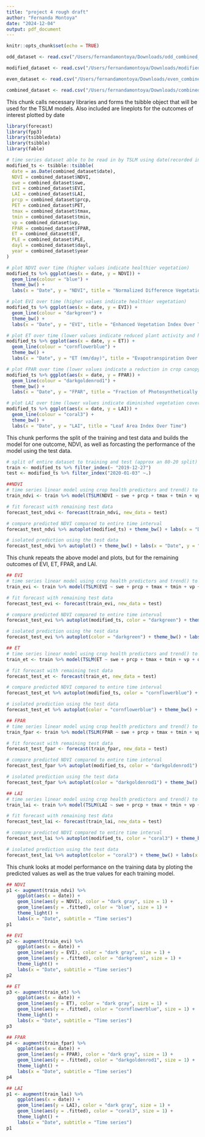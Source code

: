 ```yaml
---
title: "project 4 rough draft"
author: "Fernanda Montoya"
date: "2024-12-04"
output: pdf_document
---
```


```r
knitr::opts_chunk$set(echo = TRUE)
```


```r
odd_dataset <- read.csv("/Users/fernandamontoya/Downloads/odd_combined_dataset.csv")

modified_dataset <- read.csv("/Users/fernandamontoya/Downloads/modified_dataset.csv")

even_dataset <- read.csv("/Users/fernandamontoya/Downloads/even_combined_dataset.csv")

combined_dataset <- read.csv("/Users/fernandamontoya/Downloads/combined_dataset.csv")
```

This chunk calls necessary libraries and forms the tsibble object that will be used for the TSLM models. Also included are lineplots for the outcomes of interest plotted by date

```r
library(forecast)
library(fpp3)
library(tsibbledata)
library(tsibble)
library(fable)

# time series dataset able to be read in by TSLM using date(recorded in weeks) as the index
modified_ts <- tsibble::tsibble(
  date = as.Date(combined_dataset$date),
  NDVI = combined_dataset$NDVI,
  swe = combined_dataset$swe,
  EVI = combined_dataset$EVI,
  LAI = combined_dataset$LAI,
  prcp = combined_dataset$prcp,
  PET = combined_dataset$PET,
  tmax = combined_dataset$tmax,
  tmin = combined_dataset$tmin,
  vp = combined_dataset$vp,
  FPAR = combined_dataset$FPAR,
  ET = combined_dataset$ET,
  PLE = combined_dataset$PLE,
  dayl = combined_dataset$dayl,
  year = combined_dataset$year
)

# plot NDVI over time (higher values indicate healthier vegetation)
modified_ts %>% ggplot(aes(x = date, y = NDVI)) +
  geom_line(colour = "blue") +
  theme_bw() +
  labs(x = "Date", y = "NDVI", title = "Normalized Difference Vegetation Index Over Time")

# plot EVI over time (higher values indicate healthier vegetation)
modified_ts %>% ggplot(aes(x = date, y = EVI)) +
  geom_line(colour = "darkgreen") +
  theme_bw() +
  labs(x = "Date", y = "EVI", title = "Enhanced Vegetation Index Over Time")

# plot ET over time (lower values indicate reduced plant activity and heightened water stress)
modified_ts %>% ggplot(aes(x = date, y = ET)) +
  geom_line(colour = "cornflowerblue") +
  theme_bw() +
  labs(x = "Date", y = "ET (mm/day)", title = "Evapotranspiration Over Time")

# plot FPAR over time (lower values indicate a reduction in crop canopy density)
modified_ts %>% ggplot(aes(x = date, y = FPAR)) +
  geom_line(colour = "darkgoldenrod1") +
  theme_bw() +
  labs(x = "Date", y = "FPAR", title = "Fraction of Photosynthetically Active Radiation Over Time")

# plot LAI over time (lower values indicate diminished vegetation coverage or stunted growth)
modified_ts %>% ggplot(aes(x = date, y = LAI)) +
  geom_line(colour = "coral3") +
  theme_bw() +
  labs(x = "Date", y = "LAI", title = "Leaf Area Index Over Time")
```

This chunk performs the split of the training and test data and builds the model for one outcome, NDVI, as well as forcasting the performance of the model using the test data.

```r
# split of entire dataset to training and test (approx an 80-20 split)
train <- modified_ts %>% filter_index(~ "2019-12-27")
test <- modified_ts %>% filter_index("2020-01-03" ~.)

##NDVI
# time series linear model using crop health predictors and trend() to capture linear time trend
train_ndvi <- train %>% model(TSLM(NDVI ~ swe + prcp + tmax + tmin + vp + dayl + trend()))

# fit forecast with remaining test data
forecast_test_ndvi <- forecast(train_ndvi, new_data = test)

# compare predicted NDVI compared to entire time interval
forecast_test_ndvi %>% autoplot(modified_ts) + theme_bw() + labs(x = "Date", y = "NDVI", title = "NDVI Over Time")

# isolated prediction using the test data
forecast_test_ndvi %>% autoplot() + theme_bw() + labs(x = "Date", y = "NDVI", title = "NDVI Prediction")
```

This chunk repeats the above model and plots, but for the remaining outcomes of EVI, ET, FPAR, and LAI.

```r
## EVI
# time series linear model using crop health predictors and trend() to capture linear time trend
train_evi <- train %>% model(TSLM(EVI ~ swe + prcp + tmax + tmin + vp + dayl + trend()))

# fit forecast with remaining test data
forecast_test_evi <- forecast(train_evi, new_data = test)

# compare predicted NDVI compared to entire time interval
forecast_test_evi %>% autoplot(modified_ts, color = "darkgreen") + theme_bw() + labs(x = "Date", y = "EVI", title = "EVI Over Time")

# isolated prediction using the test data
forecast_test_evi %>% autoplot(color = "darkgreen") + theme_bw() + labs(x = "Date", y = "EVI", title = "EVI Prediction")

## ET
# time series linear model using crop health predictors and trend() to capture linear time trend
train_et <- train %>% model(TSLM(ET ~ swe + prcp + tmax + tmin + vp + dayl + trend()))

# fit forecast with remaining test data
forecast_test_et <- forecast(train_et, new_data = test)

# compare predicted NDVI compared to entire time interval
forecast_test_et %>% autoplot(modified_ts, color = "cornflowerblue") + theme_bw() + labs(x = "Date", y = "ET", title = "ET Over Time")

# isolated prediction using the test data
forecast_test_et %>% autoplot(color = "cornflowerblue") + theme_bw() + labs(x = "Date", y = "ET", title = "ET Prediction")

## FPAR
# time series linear model using crop health predictors and trend() to capture linear time trend
train_fpar <- train %>% model(TSLM(FPAR ~ swe + prcp + tmax + tmin + vp + dayl + trend()))

# fit forecast with remaining test data
forecast_test_fpar <- forecast(train_fpar, new_data = test)

# compare predicted NDVI compared to entire time interval
forecast_test_fpar %>% autoplot(modified_ts, color = "darkgoldenrod1") + theme_bw() + labs(x = "Date", y = "FPAR", title = "FPAR Over Time")

# isolated prediction using the test data
forecast_test_fpar %>% autoplot(color = "darkgoldenrod1") + theme_bw() + labs(x = "Date", y = "FPAR", title = "FPAR Prediction")

## LAI
# time series linear model using crop health predictors and trend() to capture linear time trend
train_lai <- train %>% model(TSLM(LAI ~ swe + prcp + tmax + tmin + vp + dayl + trend()))

# fit forecast with remaining test data
forecast_test_lai <- forecast(train_lai, new_data = test)

# compare predicted NDVI compared to entire time interval
forecast_test_lai %>% autoplot(modified_ts, color = "coral3") + theme_bw() + labs(x = "Date", y = "LAI", title = "LAI Over Time")

# isolated prediction using the test data
forecast_test_lai %>% autoplot(color = "coral3") + theme_bw() + labs(x = "Date", y = "LAI", title = "LAI Prediction")
```

This chunk looks at model performance on the training data by ploting the predicted values as well as the true values for each training model.

```r
## NDVI
p1 <- augment(train_ndvi) %>%
    ggplot(aes(x = date)) +
    geom_line(aes(y = NDVI), color = "dark gray", size = 1) +
    geom_line(aes(y = .fitted), color = "blue", size = 1) +
    theme_light() +
    labs(x = "Date", subtitle = "Time series")
p1

## EVI
p2 <- augment(train_evi) %>%
    ggplot(aes(x = date)) +
    geom_line(aes(y = EVI), color = "dark gray", size = 1) +
    geom_line(aes(y = .fitted), color = "darkgreen", size = 1) +
    theme_light() +
    labs(x = "Date", subtitle = "Time series")
p2

## ET
p3 <- augment(train_et) %>%
    ggplot(aes(x = date)) +
    geom_line(aes(y = ET), color = "dark gray", size = 1) +
    geom_line(aes(y = .fitted), color = "cornflowerblue", size = 1) +
    theme_light() +
    labs(x = "Date", subtitle = "Time series")
p3

## FPAR
p4 <- augment(train_fpar) %>%
    ggplot(aes(x = date)) +
    geom_line(aes(y = FPAR), color = "dark gray", size = 1) +
    geom_line(aes(y = .fitted), color = "darkgoldenrod1", size = 1) +
    theme_light() +
    labs(x = "Date", subtitle = "Time series")
p4

## LAI
p1 <- augment(train_lai) %>%
    ggplot(aes(x = date)) +
    geom_line(aes(y = LAI), color = "dark gray", size = 1) +
    geom_line(aes(y = .fitted), color = "coral3", size = 1) +
    theme_light() +
    labs(x = "Date", subtitle = "Time series")
p1
```





